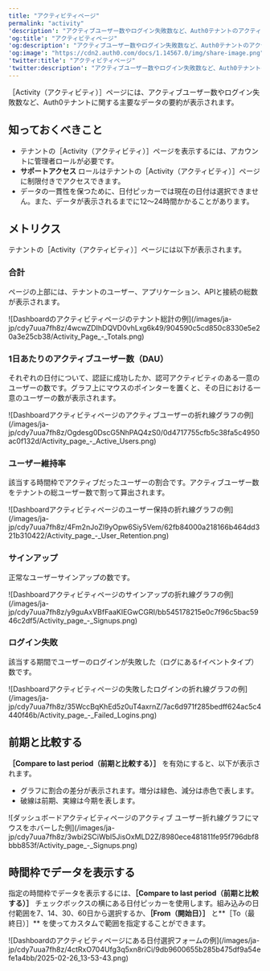 ---
title: "アクティビティページ"
permalink: "activity"
'description': "アクティブユーザー数やログイン失敗数など、Auth0テナントのアクティビティページにあるメトリクスについて説明します。"
'og:title': "アクティビティページ"
'og:description': "アクティブユーザー数やログイン失敗数など、Auth0テナントのアクティビティページにあるメトリクスについて説明します。"
'og:image': "https://cdn2.auth0.com/docs/1.14567.0/img/share-image.png"
'twitter:title': "アクティビティページ"
'twitter:description': "アクティブユーザー数やログイン失敗数など、Auth0テナントのアクティビティページにあるメトリクスについて説明します。"
---

［Activity（アクティビティ）］ページには、アクティブユーザー数やログイン失敗数など、Auth0テナントに関する主要なデータの要約が表示されます。

## 知っておくべきこと

* テナントの［Activity（アクティビティ）］ページを表示するには、アカウントに管理者ロールが必要です。
* **サポートアクセス** ロールはテナントの［Activity（アクティビティ）］ページに制限付きでアクセスできます。
* データの一貫性を保つために、日付ピッカーでは現在の日付は選択できません。また、データが表示されるまでに12～24時間かかることがあります。

## メトリクス

テナントの［Activity（アクティビティ）］ページには以下が表示されます。

### 合計

ページの上部には、テナントのユーザー、アプリケーション、APIと接続の総数が表示されます。

<Frame>![Dashboardのアクティビティページのテナント総計の例](/images/ja-jp/cdy7uua7fh8z/4wcwZDIhDQVD0vhLxg6k49/904590c5cd850c8330e5e20a3e25cb38/Activity_Page_-_Totals.png)</Frame>

### 1日あたりのアクティブユーザー数（DAU）

それぞれの日付について、認証に成功したか、認可アクティビティのある一意のユーザーの数です。グラフ上にマウスのポインターを置くと、その日における一意のユーザーの数が表示されます。

<Frame>![Dashboardアクティビティページのアクティブユーザーの折れ線グラフの例](/images/ja-jp/cdy7uua7fh8z/Ogdesg0DscG5NhPAQ4zS0/0d4717755cfb5c38fa5c4950ac0f132d/Activity_page_-_Active_Users.png)</Frame>

### ユーザー維持率

該当する時間枠でアクティブだったユーザーの割合です。アクティブユーザー数をテナントの総ユーザー数で割って算出されます。

<Frame>![Dashboardアクティビティページのユーザー保持の折れ線グラフの例](/images/ja-jp/cdy7uua7fh8z/4Fm2nJoZl9yOpw6Siy5Vem/62fb84000a218166b464dd321b310422/Activity_page_-_User_Retention.png)</Frame>

### サインアップ

正常なユーザーサインアップの数です。

<Frame>![Dashboardアクティビティページのサインアップの折れ線グラフの例](/images/ja-jp/cdy7uua7fh8z/y9guAxVBfFaaKIEGwCGRI/bb545178215e0c7f96c5bac5946c2df5/Activity_page_-_Signups.png)</Frame>

### ログイン失敗

該当する期間でユーザーのログインが失敗した（ログにある`f`イベントタイプ）数です。

<Frame>![Dashboardアクティビティページの失敗したログインの折れ線グラフの例](/images/ja-jp/cdy7uua7fh8z/35WccBqKhEd5z0uT4axrnZ/7ac6d971f285bedff624ac5c4440f46b/Activity_page_-_Failed_Logins.png)</Frame>

## 前期と比較する

**［Compare to last period（前期と比較する）］** を有効にすると、以下が表示されます。

* グラフに割合の差分が表示されます。増分は緑色、減分は赤色で表します。
* 破線は前期、実線は今期を表します。

<Frame>![ダッシュボードアクティビティページのアクティブ ユーザー折れ線グラフにマウスをホバーした例](/images/ja-jp/cdy7uua7fh8z/3wbi2SCiWbI5JisOxMLD2Z/8980ece481811fe95f796dbf8bbb853f/Activity_page_-_Signups.png)</Frame>

## 時間枠でデータを表示する

指定の時間枠でデータを表示するには、**［Compare to last period（前期と比較する）］** チェックボックスの横にある日付ピッカーを使用します。組み込みの日付範囲を7、14、30、60日から選択するか、**［From（開始日）］** と**［To（最終日）］** を使ってカスタムで範囲を指定することができます。

<Frame>![Dashboardのアクティビティページにある日付選択フォームの例](/images/ja-jp/cdy7uua7fh8z/4ctRxO704Ufg3q5xn8riCi/9db9600655b285b475df9a54efe1a4bb/2025-02-26_13-53-43.png)</Frame>

